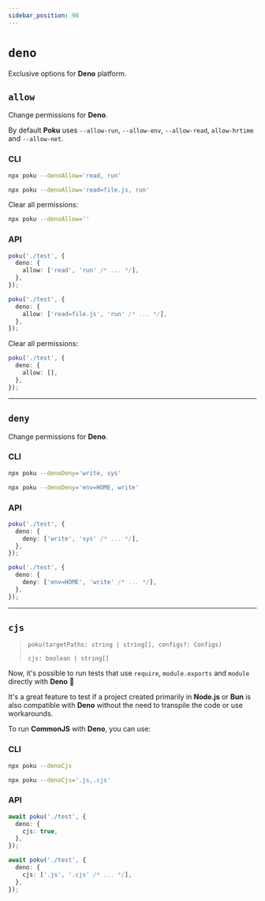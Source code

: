 ```yaml
---
sidebar_position: 98
---
```


# `deno`

Exclusive options for **Deno** platform.

## `allow`

Change permissions for **Deno**.

By default **Poku** uses `--allow-run`, `--allow-env`, `--allow-read`, `allow-hrtime` and `--allow-net`.

### CLI

```bash
npx poku --denoAllow='read, run'
```

```bash
npx poku --denoAllow='read=file.js, run'
```

Clear all permissions:

```bash
npx poku --denoAllow=''
```

### API

```ts
poku('./test', {
  deno: {
    allow: ['read', 'run' /* ... */],
  },
});
```

```ts
poku('./test', {
  deno: {
    allow: ['read=file.js', 'run' /* ... */],
  },
});
```

Clear all permissions:

```ts
poku('./test', {
  deno: {
    allow: [],
  },
});
```

<hr />

## `deny`

Change permissions for **Deno**.

### CLI

```bash
npx poku --denoDeny='write, sys'
```

```bash
npx poku --denoDeny='env=HOME, write'
```

### API

```ts
poku('./test', {
  deno: {
    deny: ['write', 'sys' /* ... */],
  },
});
```

```ts
poku('./test', {
  deno: {
    deny: ['env=HOME', 'write' /* ... */],
  },
});
```

<hr />

## `cjs`

> `poku(targetPaths: string | string[], configs?: Configs)`
>
> `cjs: boolean | string[]`

Now, it's possible to run tests that use `require`, `module.exports` and `module` directly with **Deno** 🎉

It's a great feature to test if a project created primarily in **Node.js** or **Bun** is also compatible with **Deno** without the need to transpile the code or use workarounds.

To run **CommonJS** with **Deno**, you can use:

### CLI

```bash
npx poku --denoCjs
```

```bash
npx poku --denoCjs='.js,.cjs'
```

### API

```ts
await poku('./test', {
  deno: {
    cjs: true,
  },
});
```

```ts
await poku('./test', {
  deno: {
    cjs: ['.js', '.cjs' /* ... */],
  },
});
```
